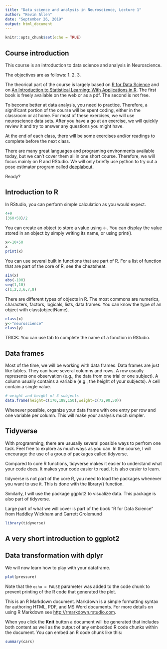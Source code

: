 ```yaml
---
title: "Data science and analysis in Neuroscience, Lecture 1"
author: "Kevin Allen"
date: "September 26, 2019"
output: html_document
---
```


```r
knitr::opts_chunk$set(echo = TRUE)
```
## Course introduction

This course is an introduction to data science and analysis in Neuroscience. 

The objectives are as follows:
1. 
2. 
3. 

The theorical part of the course is largely based on [R for Data Science](https://r4ds.had.co.nz/) and on [An Introduction to Statistical Learning: With Applications in R](https://www.amazon.com/Introduction-Statistical-Learning-Applications-Statistics/dp/1461471370). The first book is freely available on the web or as a pdf. The second is not free.

To become better at data analysis, you need to practice. Therefore, a significant portion of the course will be spent coding, either in the classroom or at home. For most of these exercises, we will use neuroscience data sets. After you have a go at an exercise, we will quickly review it and try to answer any questions you might have.

At the end of each class, there will be some exercises and/or readings to complete before the next class.

There are many great languages and programing environments available today, but we can't cover them all in one short course. Therefore, we will focus mainly on R and RStudio. We will only briefly use python to try out a pose estimator program called [deeplabcut](https://github.com/AlexEMG/DeepLabCut).

Ready?

## Introduction to R 

In RStudio, you can perform simple calculation as you would expect.
```r
4+9
(360+50)/2
```

You can create an object to store a value using <-. You can display the value stored in an object by simply writing its name, or using print().
```r
x<-10+50
x
print(x)
```

You can use several built in functions that are part of R. For a list of function that are part of the core of R, see the cheatsheat.
```r
sin(x)
abs(-100)
seq(1,10)
c(1,2,3,6,7,8)
```

There are different types of objects in R. The most commons are numerics, characters, factors, logicals, lists, data.frames. You can know the type of an object with class(objectName).
```r
class(x)
y<-"neuroscience"
class(y)
```

TRICK: You can use tab to complete the name of a fonction in RStudio.

## Data frames

Most of the time, we will be working with data frames. Data frames are just like tables. They can have several columns and rows. A row usually represents one observation (e.g., the data from one trial or one subject). A column usually contains a variable (e.g., the height of your subjects). A cell contain a single value.

```r
# weight and height of 3 subjects
data.frame(height=c(170,188,150),weight=c(72,90,50))
```
Whenever possible, organize your data frame with one entry per row and one variable per column. This will make your analysis much simpler. 

## Tidyverse

With programming, there are ususally several possible ways to perfrom one task. Feel free to explore as much ways as you can. In the course, I will encourage the use of a group of packages called tidyverse.

Compared to core R functions, tidyverse makes it easier to understand what your code does. It makes your code easier to read. It is also easier to learn.

tidyverse is not part of the core R, you need to load the packages whenever you want to use it. This is done with the library() function.

Similarly, I will use the package ggplot2 to visualize data. This package is also part of tidyverse. 

Large part of what we will cover is part of the book "R for Data Science" from Haddley Wickham and Garrett Grolemund

```r
library(tidyverse)
```
## A very short introduction to ggplot2



## Data transformation with dplyr

We will now learn how to play with your dataframe.




```r
plot(pressure)
```

Note that the `echo = FALSE` parameter was added to the code chunk to prevent printing of the R code that generated the plot.



This is an R Markdown document. Markdown is a simple formatting syntax for authoring HTML, PDF, and MS Word documents. For more details on using R Markdown see <http://rmarkdown.rstudio.com>.

When you click the **Knit** button a document will be generated that includes both content as well as the output of any embedded R code chunks within the document. You can embed an R code chunk like this:

```r
summary(cars)
```